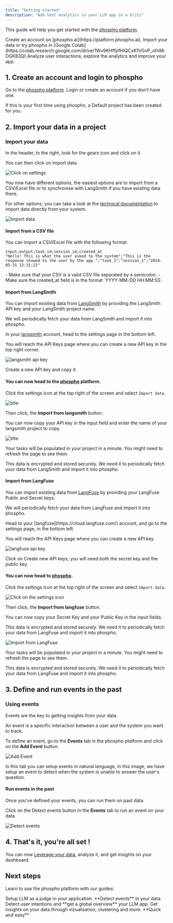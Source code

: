 ```yaml
---
title: "Getting started"
description: "Add text analytics in your LLM app in a blitz"
---
```


This guide will help you get started with the [phospho platform](https://platform.phospho.ai).

<Steps>
  <Step title="Create your phospho account">
    Create an account on [phospho.ai](https://platform.phospho.ai).
  </Step>
  <Step title="Import your data in a project">
    Import your data or try phospho in [Google Colab](https://colab.research.google.com/drive/1Wv9KHffpfHlQCxK1VGvP_ofnMiOGK83Q)
  </Step>
  <Step title="Setup events, and get insights on your dashboard">
    Analyze user interactions, explore the analytics and improve
    your app.
  </Step>
</Steps>

## 1. Create an account and login to phospho

Go to the [phospho platform](https://platform.phospho.ai/). Login or create an account if you don't have one.

<Info>
If this is your first time using phospho, a Default project has been created for you.
</Info>

## 2. Import your data in a project

### Import your data

In the header, to the right, look for the gears icon and click on it. 

You can then click on import data.

![Click on settings](../images/guides/getting_started/settings.png)

You now have different options, the easiest options are to import from a CSV/Excel file or to synchronise with LangSmith if you have existing data there.

For other options, you can take a look at the [technical documentation](/getting-started) to import data directly from your system.

![Import data](../images/guides/getting_started/import_data.png)

#### Import from a CSV file

You can import a CSV/Excel file with the following format:

```csv
input;output;task_id;session_id;created_at
"Hello! This is what the user asked to the system";"This is the response showed to the user by the app.";"task_1";"session_1";"2024-05-31 12:31:22"
```

<Info>
- Make sure that your CSV is a valid CSV file separated by a semicolon. 
- Make sure the created_at field is in the format `YYYY-MM-DD HH:MM:SS`.
</Info>

#### Import from LangSmith

You can import existing data from [LangSmith](https://smith.langchain.com) by providing the LangSmith API key and your LangSmith project name.

We will periodically fetch your data from LangSmith and import it into phospho.

<Accordion title="How to connect LangSmith to phospho">

In your [langsmith](https://cloud.langsmith.com/) account, head to the settings page in the bottom left.

You will reach the API Keys page where you can create a new API key in the top right corner.

![langsmith api key](../images/import/api_key_langsmith.png)

Create a new API key and copy it.

#### You can now head to the [phospho](https://platform.phospho.ai) platform.

Click the settings icon at the top right of the screen and select `Import data`.

![title](../images/import/import_data.png)

Then click, the **Import from langsmith** button.

You can now copy your API key in the input field and enter the name of your langsmith project to copy.

![title](../images/import/start_sending_data.png)

Your tasks will be populated in your project in a minute. You might need to refresh the page to see them.

</Accordion>

<Note>
This data is encrypted and stored securely. We need it to periodically fetch your data from LangSmith and import it into phospho.
</Note>

#### Import from LangFuse

You can import existing data from [LangFuse](https://cloud.langfuse.com/) by providing your LangFuse Public and Secret keys.

We will periodically fetch your data from LangFuse and import it into phospho.

<Accordion title="How to connect LangFuse to phospho">
Head to your [langfuse](https://cloud.langfuse.com/) account, and go to the settings page, in the bottom left.

You will reach the API Keys page where you can create a new API key.

![langfuse api key](../images/import/langfuse_api_keys.png)

Click on Create new API keys, you will need both the secret key and the public key.

#### You can now head to [phospho](https://platform.phospho.ai).

Click the settings icon at the top right of the screen and select `Import data`.

![Click on the settings icon](../images/import/import_data.png)

Then click, the **Import from langfuse** button.

You can now copy your Secret Key and your Public Key in the input fields.

<Note>
This data is encrypted and stored securely. We need it to periodically fetch your data from LangFuse and import it into phospho.
</Note>

![Import from LangFuse](../images/import/start_sending_data.png)

Your tasks will be populated in your project in a minute. You might need to refresh the page to see them.
</Accordion>

<Note>
This data is encrypted and stored securely. We need it to periodically fetch your data from LangFuse and import it into phospho.
</Note>

## 3. Define and run events in the past

### Using events

Events are the key to getting insights from your data. 

An event is a specific interaction between a user and the system you want to track.

To define an event, go to the **Events** tab in the phospho platform and click on the **Add Event** button.

![Add Event](../images/guides/getting_started/add_event.png)

In this tab you can setup events in natural language, in this image, we have setup an event to detect when the system is unable to answer the user's question.

#### Run events in the past

Once you've defined your events, you can run them on past data.

Click on the Detect events button in the **Events** tab to run an event on your data.

![Detect events](../images/guides/getting_started/detect_events.png)

## 4. That's it, you're all set !

You can now [Leverage your data](/guides/leveraging-your-data), analyze it, and get insights on your dashboard.

## Next steps

Learn to use the phospho platform with our guides:

<CardGroup>
  <Card title="LLM as a judge" href="/guides/LLM-judge">
    Setup LLM as a judge in your application. **Detect events** in your data.
  </Card>
  <Card title="User Intentions" href="/guides/user-intentions">
    Detect user intentions and **get a global overview** your LLM app.
  </Card>
  <Card title="Understand your data" href="/guides/understand-your-data">
    Get insights on your data through vizualisation, clustering and more.
    **Quick and easy**
  </Card>
</CardGroup>
